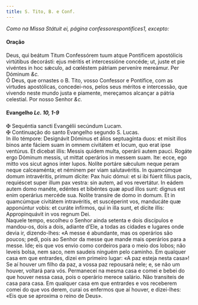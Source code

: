```yaml
---
title: S. Tito, B. e Conf.
---
```



<em>Como na Missa Státuit ei, página confessorespontifices1, excepto:</em>

<h4 class="text-center">Oração</h4>
<div class="container-fluid">
<div class="row">
<div class="col-6 dropcaps text-justify">
Deus, qui beátum Titum Confessórem tuum atque Pontíficem apostólicis virtútibus decorásti: ejus méritis et intercessióne concéde; ut, juste et pie vivéntes in hoc sǽculo, ad cœléstem pátriam perveníre mereámur. Per Dóminum <em>&c.</em>
</div>
<div class="col-6 dropcaps text-justify">
Ó Deus, que ornastes o B. Tito, vosso Confessor e Pontífice, com as virtudes apostólicas, concedei-nos, pelos seus méritos e intercessão, que vivendo neste mundo justa e piamente, mereçamos alcançar a pátria celestial. Por nosso Senhor <em>&c.</em>
</div>
</div>
</div>

<h4 class="text-center">Evangelho <em>Lc. 10, 1-9</em></h4>
<div class="container-fluid">
<div class="row">
<div class="col-6 text-justify">
<span class="text-danger">&#10016;</span> Sequéntia sancti Evangélii secúndum Lucam.
</div>
<div class="col-6 text-justify">
<span class="text-danger">&#10016;</span> Continuação do santo Evangelho segundo S. Lucas.
</div>
<div class="col-6 dropcaps text-justify">
In illo témpore: Designávit Dóminus et álios septuagínta duos: et misit illos binos ante fáciem suam in omnem civitátem et locum, quo erat ipse ventúrus. Et dicebat illis: Messis quidem multa, operárii autem pauci. Rogáte ergo Dóminum messis, ut mittat operários in messem suam. Ite: ecce, ego mitto vos sicut agnos inter lupos. Nolíte portáre sǽculum neque peram neque calceaménta; et néminem per viam salutavéritis. In quamcúmque domum intravéritis, primum dícite: Pax huic dómui: et si ibi fúerit fílius pacis, requiéscet super illum pax vestra: sin autem, ad vos revertátur. In eádem autem domo manéte, edéntes et bibéntes quæ apud illos sunt: dignus est enim operárius mercéde sua. Nolíte transíre de domo in domum. Et in quamcúmque civitátem intravéritis, et suscéperint vos, manducáte quæ apponúntur vobis: et curáte infírmos, qui in illa sunt, et dícite illis: Appropinquávit in vos regnum Dei.
</div>
<div class="col-6 dropcaps text-justify">
Naquele tempo, escolheu o Senhor ainda setenta e dois discípulos e mandou-os, dois a dois, adiante d’Ele, a todas as cidades e lugares onde devia ir, dizendo-lhes: «A messe é abundante, mas os operários são poucos; pedi, pois ao Senhor da messe que mande mais operários para a messe. Ide; eis que vos envio como cordeiros para o meio dos lobos; não leveis bolsa, nem saco, nem saudeis ninguém pelo caminho. Em qualquer casa em que entrardes, dizei em primeiro lugar: «A paz esteja nesta casa»! Se aí houver um filho da paz, a vossa paz repousará nele; e, se não um houver, voltará para vós. Permanecei na mesma casa e comei e bebei do que houver nessa casa, pois o operário merece salário. Não transiteis de casa para casa. Em qualquer casa em que entrardes e vos receberem comei do que vos derem, curai os enfermos que aí houver, e dizei-lhes: «Eis que se aproxima o reino de Deus».
</div>
</div>
</div>